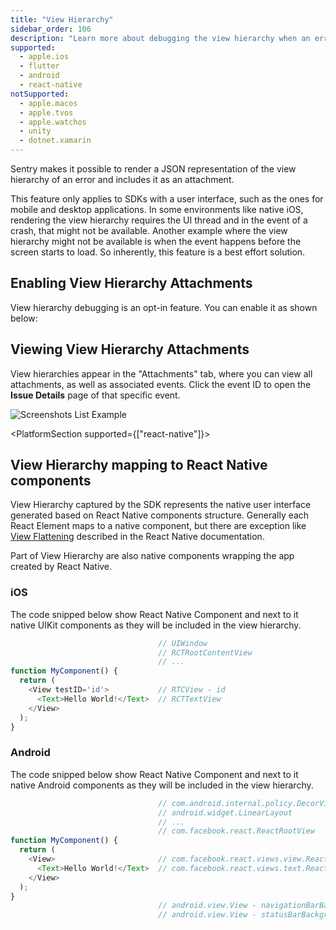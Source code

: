 ```yaml
---
title: "View Hierarchy"
sidebar_order: 106
description: "Learn more about debugging the view hierarchy when an error occurs. Sentry pairs the view hierarchy representation with the original event, giving you additional insight into issues."
supported:
  - apple.ios
  - flutter
  - android
  - react-native
notSupported:
  - apple.macos
  - apple.tvos
  - apple.watchos
  - unity
  - dotnet.xamarin
---
```


Sentry makes it possible to render a JSON representation of the view hierarchy of an error and includes it as an <PlatformLink to="/enriching-events/attachments/">attachment</PlatformLink>.

This feature only applies to SDKs with a user interface, such as the ones for mobile and desktop applications. In some environments like native iOS, rendering the view hierarchy requires the UI thread and in the event of a crash, that might not be available. Another example where the view hierarchy might not be available is when the event happens before the screen starts to load. So inherently, this feature is a best effort solution.

## Enabling View Hierarchy Attachments

View hierarchy debugging is an opt-in feature. You can enable it as shown below:

<PlatformContent includePath="enriching-events/attach-viewhierarchy" />

## Viewing View Hierarchy Attachments

View hierarchies appear in the "Attachments" tab, where you can view all attachments, as well as associated events. Click the event ID to open the **Issue Details** page of that specific event.

![Screenshots List Example](viewhierarchy-list-example.png)

<PlatformSection supported={["react-native"]}>

## View Hierarchy mapping to React Native components

View Hierarchy captured by the SDK represents the native user interface generated based on React Native components structure. Generally each React Element maps to a native component, but there are exception like [View Flattening](https://reactnative.dev/architecture/view-flattening) described in the React Native documentation.

Part of View Hierarchy are also native components wrapping the app created by React Native.

### iOS

The code snipped below show React Native Component and next to it native UIKit components as they will be included in the view hierarchy.

```javascript
                                 // UIWindow
                                 // RCTRootContentView
                                 // ...
function MyComponent() {
  return (
    <View testID='id'>           // RTCView - id
      <Text>Hello World!</Text>  // RCTTextView
    </View>
  );
}
```

### Android

The code snipped below show React Native Component and next to it native Android components as they will be included in the view hierarchy.

```javascript
                                 // com.android.internal.policy.DecorView
                                 // android.widget.LinearLayout
                                 // ...
                                 // com.facebook.react.ReactRootView
function MyComponent() {
  return (
    <View>                       // com.facebook.react.views.view.ReactViewGroup
      <Text>Hello World!</Text>  // com.facebook.react.views.text.ReactTextView
    </View>
  );
}
                                 // android.view.View - navigationBarBackground
                                 // android.view.View - statusBarBackground
```
</PlatformSection>

